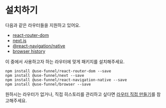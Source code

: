 # 설치하기

다음과 같은 라우터들을 지원하고 있어요.

- [react-router-dom](https://reactrouter.com)
- [next.js](https://nextjs.org)
- [@react-navigation/native](https://reactnavigation.org/)
- [browser history](https://developer.mozilla.org/en-US/docs/Web/API/History)

이 중에서 사용하고자 하는 라우터에 맞게 패키지를 설치해주세요.

```shell npm2yarn
npm install @use-funnel/react-router-dom --save
npm install @use-funnel/next --save
npm install @use-funnel/react-navigation-native --save
npm install @use-funnel/browser --save
```

원하시는 라우터가 없거나, 직접 히스토리를 관리하고 싶다면 [라우터 직접 만들기](/docs/custom-router)를 참고해주세요.

